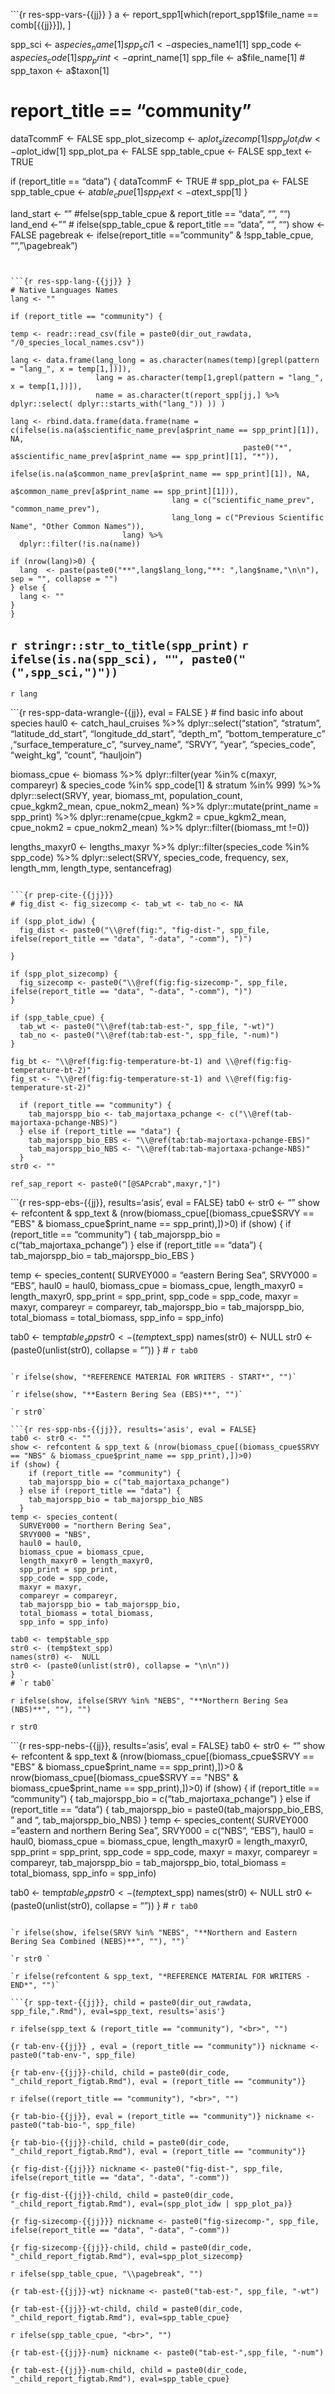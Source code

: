 

```{r res-spp-vars-{{jj}} }
a <- report_spp1[which(report_spp1$file_name == comb[{{jj}}]), ]

spp_sci <- a$species_name[1]
spp_sci1 <- a$species_name1[1]
spp_code <- a$species_code[1]
spp_print <- a$print_name[1]
spp_file <- a$file_name[1]
# spp_taxon <- a$taxon[1]

# report_title == "community"
dataTcommF <- FALSE
spp_plot_sizecomp <- a$plot_sizecomp[1]
spp_plot_idw <- a$plot_idw[1]
spp_plot_pa <- FALSE
spp_table_cpue <- FALSE
spp_text <- TRUE

if (report_title == "data") {
  dataTcommF <- TRUE
  # spp_plot_pa <- FALSE
  spp_table_cpue <- a$table_cpue[1]
  spp_text <- a$text_spp[1]
}

land_start <- "" #felse(spp_table_cpue & report_title == "data", "<!---BLOCK_LANDSCAPE_START--->", "")
land_end <- "" # ifelse(spp_table_cpue & report_title == "data", "<!---BLOCK_LANDSCAPE_STOP--->", "")
show <- FALSE
pagebreak <- ifelse(report_title == "community" & !spp_table_cpue, "", "\\pagebreak")
```


```{r res-spp-lang-{{jj}} }
# Native Languages Names
lang <- ""

if (report_title == "community") {

temp <- readr::read_csv(file = paste0(dir_out_rawdata, "/0_species_local_names.csv"))

lang <- data.frame(lang_long = as.character(names(temp)[grepl(pattern = "lang_", x = temp[1,])]), 
                   lang = as.character(temp[1,grepl(pattern = "lang_", x = temp[1,])]), 
                   name = as.character(t(report_spp[jj,] %>% dplyr::select( dplyr::starts_with("lang_")) )) )

lang <- rbind.data.frame(data.frame(name = c(ifelse(is.na(a$scientific_name_prev[a$print_name == spp_print][1]), NA, 
                                                    paste0("*", a$scientific_name_prev[a$print_name == spp_print][1], "*")), 
                                             ifelse(is.na(a$common_name_prev[a$print_name == spp_print][1]), NA, 
                                                    a$common_name_prev[a$print_name == spp_print][1])), 
                                    lang = c("scientific_name_prev", "common_name_prev"), 
                                    lang_long = c("Previous Scientific Name", "Other Common Names")), 
                         lang) %>%
  dplyr::filter(!is.na(name))

if (nrow(lang)>0) {
  lang  <- paste(paste0("**",lang$lang_long,"**: ",lang$name,"\n\n"), sep = "", collapse = "")
} else {
  lang <- ""
}
}
```

## `r stringr::str_to_title(spp_print)` `r ifelse(is.na(spp_sci), "", paste0("(",spp_sci,")")) `

`r lang `

```{r res-spp-data-wrangle-{{jj}}, eval = FALSE }
# find basic info about species
haul0 <- catch_haul_cruises %>%
    dplyr::select("station", "stratum", "latitude_dd_start", "longitude_dd_start",
                  "depth_m", "bottom_temperature_c" ,"surface_temperature_c",
                  "survey_name", "SRVY", "year", "species_code",
                  "weight_kg", "count", "hauljoin")

biomass_cpue <- biomass %>%
  dplyr::filter(year %in% c(maxyr, compareyr) &
                  species_code %in% spp_code[1] &
                  stratum %in% 999) %>%
  dplyr::select(SRVY, year, biomass_mt, population_count, cpue_kgkm2_mean, cpue_nokm2_mean) %>%
  dplyr::mutate(print_name = spp_print) %>%
  dplyr::rename(cpue_kgkm2 = cpue_kgkm2_mean,
                cpue_nokm2 = cpue_nokm2_mean) %>%
  dplyr::filter((biomass_mt !=0))

lengths_maxyr0 <- lengths_maxyr %>%
  dplyr::filter(species_code %in% spp_code) %>%
  dplyr::select(SRVY, species_code, frequency, sex, length_mm,
                length_type, sentancefrag)
```

```{r prep-cite-{{jj}}}
# fig_dist <- fig_sizecomp <- tab_wt <- tab_no <- NA

if (spp_plot_idw) {
  fig_dist <- paste0("\\@ref(fig:", "fig-dist-", spp_file, ifelse(report_title == "data", "-data", "-comm"), ")")

}

if (spp_plot_sizecomp) {
  fig_sizecomp <- paste0("\\@ref(fig:fig-sizecomp-", spp_file, ifelse(report_title == "data", "-data", "-comm"), ")")
} 

if (spp_table_cpue) {
  tab_wt <- paste0("\\@ref(tab:tab-est-", spp_file, "-wt)")
  tab_no <- paste0("\\@ref(tab:tab-est-", spp_file, "-num)")
}

fig_bt <- "\\@ref(fig:fig-temperature-bt-1) and \\@ref(fig:fig-temperature-bt-2)"
fig_st <- "\\@ref(fig:fig-temperature-st-1) and \\@ref(fig:fig-temperature-st-2)"

  if (report_title == "community") {
    tab_majorspp_bio <- tab_majortaxa_pchange <- c("\\@ref(tab-majortaxa-pchange-NBS)")
  } else if (report_title == "data") {
    tab_majorspp_bio_EBS <- "\\@ref(tab:tab-majortaxa-pchange-EBS)"
    tab_majorspp_bio_NBS <- "\\@ref(tab:tab-majortaxa-pchange-NBS)"
  }
str0 <- ""

ref_sap_report <- paste0("[@SAPcrab",maxyr,"]")
```


```{r res-spp-ebs-{{jj}}, results='asis', eval = FALSE}
tab0 <- str0 <- ""
show <- refcontent & spp_text & (nrow(biomass_cpue[(biomass_cpue$SRVY == "EBS" & biomass_cpue$print_name == spp_print),])>0)
if (show) {
  if (report_title == "community") {
    tab_majorspp_bio = c("tab_majortaxa_pchange")
  } else if (report_title == "data") {
    tab_majorspp_bio = tab_majorspp_bio_EBS
  }

temp <- species_content(
  SURVEY000 = "eastern Bering Sea",
  SRVY000 = "EBS",
  haul0 = haul0,
  biomass_cpue = biomass_cpue,
  length_maxyr0 = length_maxyr0,
  spp_print = spp_print,
  spp_code = spp_code,
  maxyr = maxyr,
  compareyr = compareyr,
  tab_majorspp_bio = tab_majorspp_bio,
  total_biomass = total_biomass,
  spp_info = spp_info)

tab0 <- temp$table_spp
str0 <- (temp$text_spp)
names(str0) <-  NULL
str0 <- (paste0(unlist(str0), collapse = "\n\n"))
}
# `r tab0`
```

`r ifelse(show, "*REFERENCE MATERIAL FOR WRITERS - START*", "")`

`r ifelse(show, "**Eastern Bering Sea (EBS)**", "")`

`r str0`

```{r res-spp-nbs-{{jj}}, results='asis', eval = FALSE}
tab0 <- str0 <- ""
show <- refcontent & spp_text & (nrow(biomass_cpue[(biomass_cpue$SRVY == "NBS" & biomass_cpue$print_name == spp_print),])>0)
if (show) {
    if (report_title == "community") {
    tab_majorspp_bio = c("tab_majortaxa_pchange")
  } else if (report_title == "data") {
    tab_majorspp_bio = tab_majorspp_bio_NBS
  }
temp <- species_content(
  SURVEY000 = "northern Bering Sea",
  SRVY000 = "NBS",
  haul0 = haul0,
  biomass_cpue = biomass_cpue,
  length_maxyr0 = length_maxyr0,
  spp_print = spp_print,
  spp_code = spp_code,
  maxyr = maxyr,
  compareyr = compareyr,
  tab_majorspp_bio = tab_majorspp_bio,
  total_biomass = total_biomass,
  spp_info = spp_info)

tab0 <- temp$table_spp
str0 <- (temp$text_spp)
names(str0) <-  NULL
str0 <- (paste0(unlist(str0), collapse = "\n\n"))
}
# `r tab0`
```

`r ifelse(show, ifelse(SRVY %in% "NEBS", "**Northern Bering Sea (NBS)**", ""), "")`

`r str0`

```{r res-spp-nebs-{{jj}}, results='asis', eval = FALSE}
tab0 <- str0 <- ""
show <- refcontent & spp_text &
  (nrow(biomass_cpue[(biomass_cpue$SRVY == "EBS" & biomass_cpue$print_name == spp_print),])>0 &
     nrow(biomass_cpue[(biomass_cpue$SRVY == "NBS" & biomass_cpue$print_name == spp_print),])>0)
if (show) {
  if (report_title == "community") {
    tab_majorspp_bio = c("tab_majortaxa_pchange")
  } else if (report_title == "data") {
    tab_majorspp_bio = paste0(tab_majorspp_bio_EBS, " and ", tab_majorspp_bio_NBS)
  }
temp <- species_content(
  SURVEY000 = "eastern and northern Bering Sea",
  SRVY000 = c("NBS", "EBS"),
  haul0 = haul0,
  biomass_cpue = biomass_cpue,
  length_maxyr0 = length_maxyr0,
  spp_print = spp_print,
  spp_code = spp_code,
  maxyr = maxyr,
  compareyr = compareyr,
  tab_majorspp_bio = tab_majorspp_bio,
  total_biomass = total_biomass,
  spp_info = spp_info)

tab0 <- temp$table_spp
str0 <- (temp$text_spp)
names(str0) <-  NULL
str0 <- (paste0(unlist(str0), collapse = "\n\n"))
}
# `r tab0`
```

`r ifelse(show, ifelse(SRVY %in% "NEBS", "**Northern and Eastern Bering Sea Combined (NEBS)**", ""), "")`

`r str0 `

`r ifelse(refcontent & spp_text, "*REFERENCE MATERIAL FOR WRITERS - END*", "")`

```{r spp-text-{{jj}}, child = paste0(dir_out_rawdata, spp_file,".Rmd"), eval=spp_text, results='asis'}
```

`r ifelse(spp_text & (report_title == "community"), "<br>", "") `

```{r tab-env-{{jj}} , eval = (report_title == "community")}
nickname <- paste0("tab-env-", spp_file) 
```

```{r tab-env-{{jj}}-child, child = paste0(dir_code, "_child_report_figtab.Rmd"), eval = (report_title == "community")}
```

`r ifelse((report_title == "community"), "<br>", "") `

```{r tab-bio-{{jj}}, eval = (report_title == "community")}
nickname <- paste0("tab-bio-", spp_file)
```

```{r tab-bio-{{jj}}-child, child = paste0(dir_code, "_child_report_figtab.Rmd"), eval = (report_title == "community")}
```

```{r fig-dist-{{jj}}}
nickname <- paste0("fig-dist-", spp_file, ifelse(report_title == "data", "-data", "-comm"))
```

```{r fig-dist-{{jj}}-child, child = paste0(dir_code, "_child_report_figtab.Rmd"), eval=(spp_plot_idw | spp_plot_pa)}
```

```{r fig-sizecomp-{{jj}}}
nickname <- paste0("fig-sizecomp-", spp_file, ifelse(report_title == "data", "-data", "-comm"))
```

```{r fig-sizecomp-{{jj}}-child, child = paste0(dir_code, "_child_report_figtab.Rmd"), eval=spp_plot_sizecomp}
```

<!-- `r land_start ` -->

`r ifelse(spp_table_cpue, "\\pagebreak", "")`

```{r tab-est-{{jj}}-wt}
nickname <- paste0("tab-est-", spp_file, "-wt")
```

```{r tab-est-{{jj}}-wt-child, child = paste0(dir_code, "_child_report_figtab.Rmd"), eval=spp_table_cpue}
```

`r ifelse(spp_table_cpue, "<br>", "")`

```{r tab-est-{{jj}}-num}
nickname <- paste0("tab-est-",spp_file, "-num")
```

```{r tab-est-{{jj}}-num-child, child = paste0(dir_code, "_child_report_figtab.Rmd"), eval=spp_table_cpue}
```

\pagebreak

<!-- `r land_end ` -->
